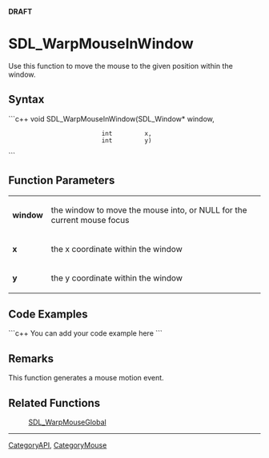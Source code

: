 <span color="red">'''DRAFT'''</span>

= SDL_WarpMouseInWindow =
Use this function to move the mouse to the given position within the window.


== Syntax ==
```c++
void SDL_WarpMouseInWindow(SDL_Window* window,
                           int         x,
                           int         y)
```

== Function Parameters ==
{|
|'''window'''
|the window to move the mouse into, or NULL for the current mouse focus
|-
|'''x'''
|the x coordinate within the window
|-
|'''y'''
|the y coordinate within the window
|}

== Code Examples ==
```c++
You can add your code example here
```

== Remarks ==
This function generates a mouse motion event.

== Related Functions ==
:[[SDL_WarpMouseGlobal]]

----
[[CategoryAPI]], [[CategoryMouse]]
